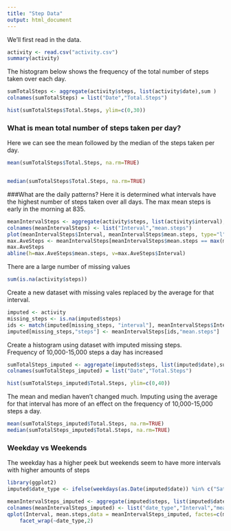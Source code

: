 ```yaml
---
title: "Step Data"
output: html_document
---
```


We'll first read in the data.


```r
activity <- read.csv("activity.csv")
summary(activity)
```



The histogram below shows the frequency of the total number of steps taken over each day.
```r
sumTotalSteps <- aggregate(activity$steps, list(activity$date),sum )
colnames(sumTotalSteps) = list("Date","Total.Steps")

hist(sumTotalSteps$Total.Steps, ylim=c(0,30))

```



### What is mean total number of steps taken per day?
Here we can see the mean followed by the median of the steps taken per day.


```r
mean(sumTotalSteps$Total.Steps, na.rm=TRUE)


median(sumTotalSteps$Total.Steps, na.rm=TRUE)
```

###What are the daily patterns?
Here it is determined what intervals have the highest number of steps taken over all days.
The max mean steps is early in the morning at 835.
```r
meanIntervalSteps <- aggregate(activity$steps, list(activity$interval),mean , na.rm=TRUE)
colnames(meanIntervalSteps) <- list("Interval","mean.steps")
plot(meanIntervalSteps$Interval, meanIntervalSteps$mean.steps, type="l")
max.AveSteps <- meanIntervalSteps[meanIntervalSteps$mean.steps == max(meanIntervalSteps$mean.steps), ]
max.AveSteps
abline(h=max.AveSteps$mean.steps, v=max.AveSteps$Interval)
```

There are a large number of missing values

```r

sum(is.na(activity$steps))

```

Create a new dataset with missing vales replaced by the average for that interval.


```r
imputed <- activity
missing_steps <- is.na(imputed$steps)
ids <- match(imputed[missing_steps, "interval"], meanIntervalSteps$Interval)
imputed[missing_steps,"steps"] <- meanIntervalSteps[ids,"mean.steps"]

```

Create a histogram using dataset with imputed missing steps.  
Frequency of 10,000-15,000 steps a day has increased
```r
sumTotalSteps_imputed <- aggregate(imputed$steps, list(imputed$date),sum )
colnames(sumTotalSteps_imputed) = list("Date","Total.Steps")

hist(sumTotalSteps_imputed$Total.Steps, ylim=c(0,40))
```


The mean and median haven't changed much.  Imputing using the average for that interval has more of an effect on the frequency of 10,000-15,000 steps a day.
```r


mean(sumTotalSteps_imputed$Total.Steps, na.rm=TRUE)
median(sumTotalSteps_imputed$Total.Steps, na.rm=TRUE)

```

### Weekday vs Weekends
The weekday has a higher peek but weekends seem to have more intervals with higher amounts of steps

```r
library(ggplot2)
imputed$date_type <- ifelse(weekdays(as.Date(imputed$date)) %in% c("Saturday","Sunday"), "weekend","weekday")

meanIntervalSteps_imputed <- aggregate(imputed$steps, list(imputed$date_type,imputed$interval),mean , na.rm=TRUE)
colnames(meanIntervalSteps_imputed) <- list("date_type","Interval","mean.steps")
qplot(Interval, mean.steps,data = meanIntervalSteps_imputed, factes=c(meanIntervalSteps_imputed$date_type), geom="line") +
    facet_wrap(~date_type,2)

```